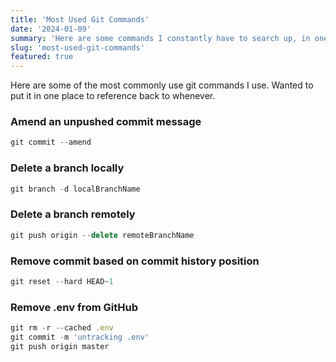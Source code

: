 ```yaml
---
title: 'Most Used Git Commands'
date: '2024-01-09'
summary: 'Here are some commands I constantly have to search up, in one place.'
slug: 'most-used-git-commands'
featured: true
---
```


Here are some of the most commonly use git commands I use. Wanted to put it in one place to reference back to whenever.

### Amend an unpushed commit message 

```js title="Terminal"
git commit --amend
```

### Delete a branch locally

```js title="Terminal"
git branch -d localBranchName
```

### Delete a branch remotely

```js title="Terminal"
git push origin --delete remoteBranchName
```

### Remove commit based on commit history position

```js title="Terminal"
git reset --hard HEAD~1
```

### Remove .env from GitHub

```js title="Terminal"
git rm -r --cached .env
git commit -m 'untracking .env'
git push origin master
```
